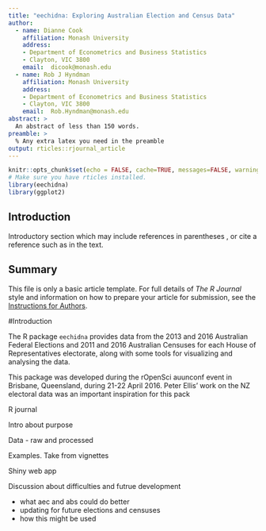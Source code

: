 ```yaml
---
title: "eechidna: Exploring Australian Election and Census Data"
author:
  - name: Dianne Cook
    affiliation: Monash University
    address:
    - Department of Econometrics and Business Statistics
    - Clayton, VIC 3800
    email:  dicook@monash.edu
  - name: Rob J Hyndman
    affiliation: Monash University
    address:
    - Department of Econometrics and Business Statistics
    - Clayton, VIC 3800
    email:  Rob.Hyndman@monash.edu
abstract: >
  An abstract of less than 150 words.
preamble: >
  % Any extra latex you need in the preamble
output: rticles::rjournal_article
---
```



```r
knitr::opts_chunk$set(echo = FALSE, cache=TRUE, messages=FALSE, warning=FALSE)
# Make sure you have rticles installed.
library(eechidna)
library(ggplot2)
```

## Introduction

Introductory section which may include references in parentheses
\citep{R}, or cite a reference such as \citet{R} in the text.


## Summary

This file is only a basic article template. For full details of _The R Journal_ style and information on how to prepare your article for submission, see the [Instructions for Authors](https://journal.r-project.org/share/author-guide.pdf).


#Introduction


The R package `eechidna` provides data from the 2013 and 2016 Australian Federal Elections and 2011 and 2016 Australian Censuses for each House of Representatives electorate, along with some tools for visualizing and analysing the data.

This package was developed during the rOpenSci auunconf event in Brisbane, Queensland, during 21-22 April 2016. Peter Ellis' work on the NZ electoral data was an important inspiration for this pack


R journal



Intro about purpose

Data
 - raw and processed



Examples. Take from vignettes

Shiny web app


Discussion about difficulties and futrue development

- what aec and abs could do better
- updating for future elections and censuses
- how this might be used



\bibliography{RJreferences}
